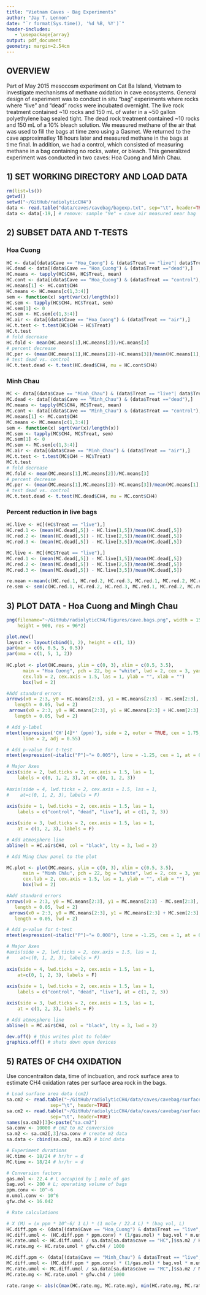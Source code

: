 ```yaml
---
title: "Vietnam Caves - Bag Experiments"
author: "Jay T. Lennon"
date: "`r format(Sys.time(), '%d %B, %Y')`"
header-includes:
   - \usepackage{array}
output: pdf_document
geometry: margin=2.54cm
---
```


## OVERVIEW
Part of May 2015 mesocosm experiment on Cat Ba Island, Vietnam to investigate mechanisms of methane oxidation in cave ecosystems. General design of experiment was to conduct in situ "bag" experiments where rocks where "live" and "dead" rocks were incubated overnight. The live rock treatment contained ~10 rocks and 150 mL of water in a ~50 gallon polyethylene bag sealed tight. The dead rock treatment contained ~10 rocks and 150 mL of a 10% bleach solution. We measured methane of the air that was used to fill the bags at time zero using a Gasmet. We returned to the cave approximatley 18 hours later and measured methane in the bags at time final. In addition, we had a control, which consisted of measuring methane in a bag containing no rocks, water, or bleach. This generalized experiment was conducted in two caves: Hoa Cuong and Minh Chau. 

## 1) SET WORKING DIRECTORY AND LOAD DATA
```r
rm(list=ls()) 
getwd()
setwd("~/GitHub/radiolyticCH4")
data <- read.table("data/caves/cavebag/bagexp.txt", sep="\t", header=TRUE)
data <- data[-19,] # remove: sample "9e" = cave air measured near bag 
```

## 2) SUBSET DATA AND T-TESTS

### Hoa Cuong
```r
HC <- data[(data$Cave == "Hoa_Cuong") & (data$Treat == "live"| data$Treat =="dead"),] 
HC.dead <- data[(data$Cave == "Hoa_Cuong") & (data$Treat =="dead"),]
HC.means <- tapply(HC$CH4, HC$Treat, mean)
HC.cont <- data[(data$Cave == "Hoa_Cuong") & (data$Treat == "control"),]
HC.means[1] <- HC.cont$CH4
HC.means <- HC.means[c(1,3:4)]
sem <- function(x) sqrt(var(x)/length(x))
HC.sem <- tapply(HC$CH4, HC$Treat, sem)
HC.sem[1] <- 0
HC.sem <- HC.sem[c(1,3:4)]
HC.air <- data[(data$Cave == "Hoa_Cuong") & (data$Treat == "air"),]
HC.t.test <- t.test(HC$CH4 ~ HC$Treat)
HC.t.test
# fold decrease
HC.fold <- mean(HC.means[1],HC.means[2])/HC.means[3] 
# percent decrease
HC.per <- (mean(HC.means[1],HC.means[2])-HC.means[3])/mean(HC.means[1],HC.means[2])
# test dead vs. control
HC.t.test.dead <- t.test(HC.dead$CH4, mu = HC.cont$CH4)
```

### Minh Chau
```r
MC <- data[(data$Cave == "Minh_Chau") & (data$Treat == "live"| data$Treat =="dead"),] 
MC.dead <- data[(data$Cave == "Minh_Chau") & (data$Treat =="dead"),]
MC.means <- tapply(MC$CH4, MC$Treat, mean)
MC.cont <- data[(data$Cave == "Minh_Chau") & (data$Treat == "control"),]
MC.means[1] <- MC.cont$CH4
MC.means <- MC.means[c(1,3:4)]
sem <- function(x) sqrt(var(x)/length(x))
MC.sem <- tapply(MC$CH4, MC$Treat, sem)
MC.sem[1] <- 0
MC.sem <- MC.sem[c(1,3:4)]
MC.air <- data[(data$Cave == "Minh_Chau") & (data$Treat == "air"),]
MC.t.test <- t.test(MC$CH4 ~ MC$Treat)
MC.t.test
# fold decrease
MC.fold <- mean(MC.means[1],MC.means[2])/MC.means[3]
# percent decrease
MC.per <- (mean(MC.means[1],MC.means[2])-MC.means[3])/mean(MC.means[1],MC.means[2])
# test dead vs. control
MC.t.test.dead <- t.test(MC.dead$CH4, mu = MC.cont$CH4)
```

### Percent reduction in live bags
```r
HC.live <- HC[(HC$Treat == "live"),]
HC.red.1 <- (mean(HC.dead[,5]) - HC.live[1,5])/mean(HC.dead[,5])
HC.red.2 <- (mean(HC.dead[,5]) - HC.live[2,5])/mean(HC.dead[,5])
HC.red.3 <- (mean(HC.dead[,5]) - HC.live[3,5])/mean(HC.dead[,5])

MC.live <- MC[(MC$Treat == "live"),]
MC.red.1 <- (mean(MC.dead[,5]) - MC.live[1,5])/mean(MC.dead[,5])
MC.red.2 <- (mean(MC.dead[,5]) - MC.live[2,5])/mean(MC.dead[,5])
MC.red.3 <- (mean(MC.dead[,5]) - MC.live[3,5])/mean(MC.dead[,5])

re.mean <-mean(c(HC.red.1, HC.red.2, HC.red.3, MC.red.1, MC.red.2, MC.red.3))
re.sem <- sem(c(HC.red.1, HC.red.2, HC.red.3, MC.red.1, MC.red.2, MC.red.3))
```

## 3) PLOT DATA - Hoa Cuong and Mingh Chau
```r
png(filename="~/GitHub/radiolyticCH4/figures/cave.bags.png", width = 1500, 
    height = 900, res = 96*2)

plot.new()
layout <- layout(cbind(1, 2), height = c(1, 1)) 
par(mar = c(6, 0.5, 5, 0.5))
par(oma = c(1, 5, 1, 2))
  
HC.plot <- plot(HC.means, ylim = c(0, 3), xlim = c(0.5, 3.5), 
      main = "Hoa Cương", pch = 22, bg = "white", lwd = 2, cex = 3, yaxt = "n", xaxt = "n", 
      cex.lab = 2, cex.axis = 1.5, las = 1, ylab = "", xlab = "")
      box(lwd = 2)

#Add standard errors
arrows(x0 = 2:3, y0 = HC.means[2:3], y1 = HC.means[2:3] - HC.sem[2:3], angle = 90,
   length = 0.05, lwd = 2)
 arrows(x0 = 2:3, y0 = HC.means[2:3], y1 = HC.means[2:3] + HC.sem[2:3], angle = 90,
   length = 0.05, lwd = 2)

# Add y-label
mtext(expression('CH'[4]*' (ppm)'), side = 2, outer = TRUE, cex = 1.75, 
      line = 2, adj = 0.55)

# Add p-value for t-test
mtext(expression(~italic("P")~"= 0.005"), line = -1.25, cex = 1, at = 0.9)

# Major Axes
axis(side = 2, lwd.ticks = 2, cex.axis = 1.5, las = 1,
    labels = c(0, 1, 2, 3), at = c(0, 1, 2, 3))
 
#axis(side = 4, lwd.ticks = 2, cex.axis = 1.5, las = 1,
#    at=c(0, 1, 2, 3), labels = F)
 
axis(side = 1, lwd.ticks = 2, cex.axis = 1.5, las = 1,
    labels = c("control", "dead", "live"), at = c(1, 2, 3))

axis(side = 3, lwd.ticks = 2, cex.axis = 1.5, las = 1,
    at = c(1, 2, 3), labels = F)

# Add atmosphere line
abline(h = HC.air$CH4, col = "black", lty = 3, lwd = 2)

# Add Ming Chau panel to the plot

MC.plot <- plot(MC.means, ylim = c(0, 3), xlim = c(0.5, 3.5), 
      main = "Minh Châu", pch = 22, bg = "white", lwd = 2, cex = 3, yaxt = "n", xaxt = "n", 
      cex.lab = 2, cex.axis = 1.5, las = 1, ylab = "", xlab = "")
      box(lwd = 2)

#Add standard errors
arrows(x0 = 2:3, y0 = MC.means[2:3], y1 = MC.means[2:3] - MC.sem[2:3], angle = 90,
   length = 0.05, lwd = 2)
 arrows(x0 = 2:3, y0 = MC.means[2:3], y1 = MC.means[2:3] + MC.sem[2:3], angle = 90,
   length = 0.05, lwd = 2)

# Add p-value for t-test
mtext(expression(~italic("P")~"= 0.008"), line = -1.25, cex = 1, at = 0.9)

# Major Axes
#axis(side = 2, lwd.ticks = 2, cex.axis = 1.5, las = 1,
#    at=c(0, 1, 2, 3), labels = F)
 
axis(side = 4, lwd.ticks = 2, cex.axis = 1.5, las = 1,
    at=c(0, 1, 2, 3), labels = F)
 
axis(side = 1, lwd.ticks = 2, cex.axis = 1.5, las = 1,
    labels = c("control", "dead", "live"), at = c(1, 2, 3))

axis(side = 3, lwd.ticks = 2, cex.axis = 1.5, las = 1,
    at = c(1, 2, 3), labels = F)

# Add atmosphere line
abline(h = MC.air$CH4, col = "black", lty = 3, lwd = 2)

dev.off() # this writes plot to folder
graphics.off() # shuts down open devices
```

## 5) RATES OF CH4 OXIDATION  
Use concentraiton data, time of incbuation, and rock surface area to estimate CH4 oxidation rates per surface area rock in the bags.  

```r
# Load surface area data (cm2)
sa.cm2 <- read.table("~/GitHub/radiolyticCH4/data/caves/cavebag/surface.area.txt", 
                sep="\t", header=TRUE)
sa.cm2 <- read.table("~/GitHub/radiolyticCH4/data/caves/cavebag/surface.area.final.txt", 
                sep="\t", header=TRUE)
names(sa.cm2)[3]<-paste("sa.cm2")
sa.conv <- 10000 # cm2 to m2 conversion
sa.m2 <- sa.cm2[,3]/sa.conv # create m2 data
sa.data <- cbind(sa.cm2, sa.m2) # bind data

# Experiment durations
HC.time <- 18/24 # hr/hr = d
MC.time <- 18/24 # hr/hr = d

# Conversion factors
gas.mol <- 22.4 # L occupied by 1 mole of gas
bag.vol <- 200 # L; operating volume of bags
ppm.conv <- 10^-6
m.umol.conv <- 10^6
gfw.ch4 <- 16.042

# Rate calculations

# X (M) = (x ppm * 10^-6/ 1 L) * (1 mole / 22.4 L) * (bag vol, L) 
HC.diff.ppm <- (data[(data$Cave == "Hoa_Cuong") & data$Treat == "live",]$CH4 - HC.cont$CH4)
HC.diff.umol <- (HC.diff.ppm * ppm.conv) * (1/gas.mol) * bag.vol * m.umol.conv
HC.rate.umol <- HC.diff.umol / sa.data[sa.data$cave == "HC",]$sa.m2 / HC.time
HC.rate.mg <- HC.rate.umol * gfw.ch4 / 1000

MC.diff.ppm <- (data[(data$Cave == "Minh_Chau") & data$Treat == "live",]$CH4 - MC.cont$CH4)
MC.diff.umol <- (MC.diff.ppm * ppm.conv) * (1/gas.mol) * bag.vol * m.umol.conv
MC.rate.umol <- MC.diff.umol / sa.data[sa.data$cave == "MC",]$sa.m2 / MC.time
MC.rate.mg <- MC.rate.umol * gfw.ch4 / 1000

rate.range <- abs(c(max(HC.rate.mg, MC.rate.mg), min(HC.rate.mg, MC.rate.mg))) 
```

